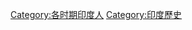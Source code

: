 {{Catnav|頁面分類|各種主題的頁面分類|按國家分類|各國歷史|印度歷史}}
{{Catnav|頁面分類|各種主題的頁面分類|按國家分類|各國人物|印度人}}
{{Catnav|頁面分類|历史|各國歷史|印度歷史}}
{{Catnav|頁面分類|历史|各區域的歷史|亚洲历史|印度歷史}}

[[Category:各时期印度人|Category:各时期印度人]]
[[Category:印度歷史|Category:印度歷史]]